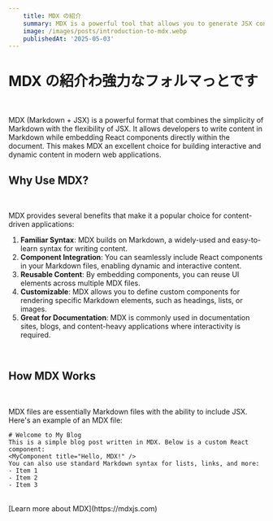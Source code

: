 ```yaml
---
    title: MDX の紹介
    summary: MDX is a powerful tool that allows you to generate JSX content using MarkDown language.
    image: /images/posts/introduction-to-mdx.webp
    publishedAt: '2025-05-03'
---
```


# MDX の紹介わ強力なフォルマっとです
<br/>

MDX (Markdown + JSX) 
is a powerful format that combines the simplicity of Markdown with the flexibility of JSX. 
It allows developers to write content in Markdown while embedding React components directly within the document. 
This makes MDX an excellent choice for building interactive and dynamic content in modern web applications.
<br/>
## Why Use MDX?
<br/>

MDX provides several benefits that make it a popular choice for content-driven applications:
<br/>

1. **Familiar Syntax**: MDX builds on Markdown, a widely-used and easy-to-learn syntax for writing content.
2. **Component Integration**: You can seamlessly include React components in your Markdown files, enabling dynamic and interactive content.
3. **Reusable Content**: By embedding components, you can reuse UI elements across multiple MDX files.
4. **Customizable**: MDX allows you to define custom components for rendering specific Markdown elements, such as headings, lists, or images.
5. **Great for Documentation**: MDX is commonly used in documentation sites, blogs, and content-heavy applications where interactivity is required.
<br/>

## How MDX Works
<br/>

MDX files are essentially Markdown files with the ability to include JSX. Here's an example of an MDX file:
<br/>

```mdx
# Welcome to My Blog
This is a simple blog post written in MDX. Below is a custom React component:
<MyComponent title="Hello, MDX!" />
You can also use standard Markdown syntax for lists, links, and more:
- Item 1
- Item 2
- Item 3
```
<br/>
[Learn more about MDX](https://mdxjs.com)